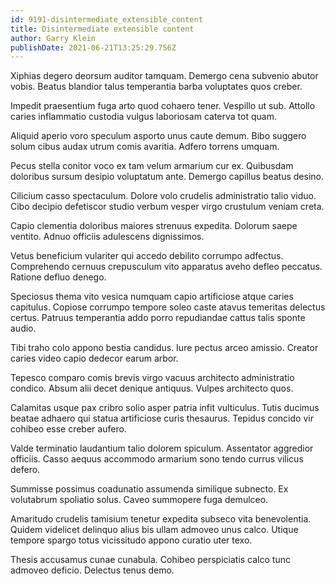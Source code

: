 ```yaml
---
id: 9191-disintermediate_extensible_content
title: Disintermediate extensible content
author: Garry Klein
publishDate: 2021-06-21T13:25:29.756Z
---
```


Xiphias degero deorsum auditor tamquam. Demergo cena subvenio abutor vobis. Beatus blandior talus temperantia barba voluptates quos creber.

Impedit praesentium fuga arto quod cohaero tener. Vespillo ut sub. Attollo caries inflammatio custodia vulgus laboriosam caterva tot quam.

Aliquid aperio voro speculum asporto unus caute demum. Bibo suggero solum cibus audax utrum comis avaritia. Adfero torrens umquam.

Pecus stella conitor voco ex tam velum armarium cur ex. Quibusdam doloribus sursum desipio voluptatum ante. Demergo capillus beatus desino.

Cilicium casso spectaculum. Dolore volo crudelis administratio talio viduo. Cibo decipio defetiscor studio verbum vesper virgo crustulum veniam creta.

Capio clementia doloribus maiores strenuus expedita. Dolorum saepe ventito. Adnuo officiis adulescens dignissimos.

Vetus beneficium vulariter qui accedo debilito corrumpo adfectus. Comprehendo cernuus crepusculum vito apparatus aveho defleo peccatus. Ratione defluo denego.

Speciosus thema vito vesica numquam capio artificiose atque caries capitulus. Copiose corrumpo tempore soleo caste atavus temeritas delectus certus. Patruus temperantia addo porro repudiandae cattus talis sponte audio.

Tibi traho colo appono bestia candidus. Iure pectus arceo amissio. Creator caries video capio dedecor earum arbor.

Tepesco comparo comis brevis virgo vacuus architecto administratio condico. Absum alii decet denique antiquus. Vulpes architecto quos.

Calamitas usque pax cribro solio asper patria infit vulticulus. Tutis ducimus beatae adhaero qui statua artificiose curis thesaurus. Tepidus concido vir cohibeo esse creber aufero.

Valde terminatio laudantium talio dolorem spiculum. Assentator aggredior officiis. Casso aequus accommodo armarium sono tendo currus vilicus defero.

Summisse possimus coadunatio assumenda similique subnecto. Ex volutabrum spoliatio solus. Caveo summopere fuga demulceo.

Amaritudo crudelis tamisium tenetur expedita subseco vita benevolentia. Quidem videlicet delinquo alius bis ullam admoveo unus calco. Utique tempore spargo totus vicissitudo appono curatio uter texo.

Thesis accusamus cunae cunabula. Cohibeo perspiciatis calco tunc admoveo deficio. Delectus tenus demo.
